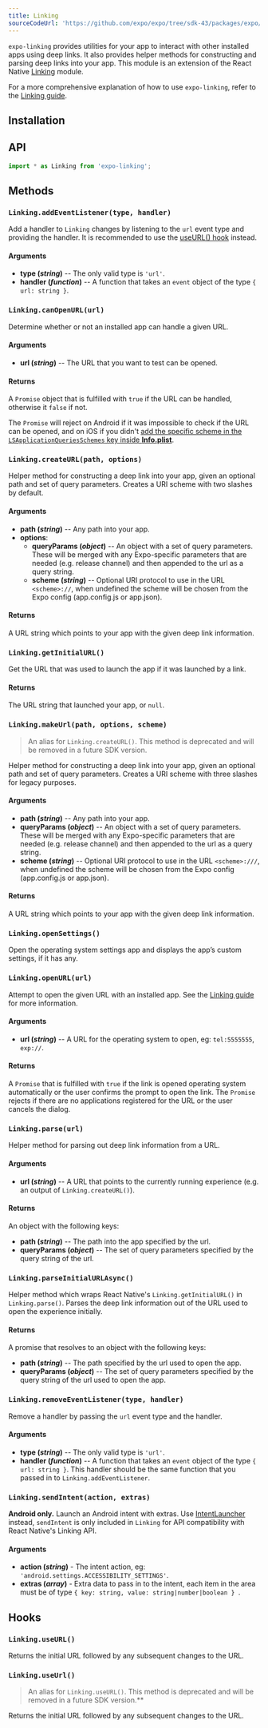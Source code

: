```yaml
---
title: Linking
sourceCodeUrl: 'https://github.com/expo/expo/tree/sdk-43/packages/expo/src/Linking'
---
```



`expo-linking` provides utilities for your app to interact with other installed apps using deep links. It also provides helper methods for constructing and parsing deep links into your app. This module is an extension of the React Native [Linking](https://reactnative.dev/docs/linking.html) module.

For a more comprehensive explanation of how to use `expo-linking`, refer to the [Linking guide](../../../guides/linking.mdx).

<PlatformsSection android emulator ios simulator web />

## Installation

<InstallSection packageName="expo-linking" />

## API

```js
import * as Linking from 'expo-linking';
```

## Methods

### `Linking.addEventListener(type, handler)`

Add a handler to `Linking` changes by listening to the `url` event type and providing the handler. It is recommended to use the [useURL() hook](#linkinguseurl) instead.

#### Arguments

- **type (_string_)** -- The only valid type is `'url'`.
- **handler (_function_)** -- A function that takes an `event` object of the type `{ url: string }`.

### `Linking.canOpenURL(url)`

Determine whether or not an installed app can handle a given URL.

#### Arguments

- **url (_string_)** -- The URL that you want to test can be opened.

#### Returns

A `Promise` object that is fulfilled with `true` if the URL can be handled, otherwise it `false` if not.

The `Promise` will reject on Android if it was impossible to check if the URL can be opened, and on iOS if you didn't [add the specific scheme in the `LSApplicationQueriesSchemes` key inside **Info.plist**](../../../guides/linking.md##opening-links-to-other-apps).

### `Linking.createURL(path, options)`

Helper method for constructing a deep link into your app, given an optional path and set of query parameters. Creates a URI scheme with two slashes by default.

#### Arguments

- **path (_string_)** -- Any path into your app.
- **options**:
  - **queryParams (_object_)** -- An object with a set of query parameters. These will be merged with any Expo-specific parameters that are needed (e.g. release channel) and then appended to the url as a query string.
  - **scheme (_string_)** -- Optional URI protocol to use in the URL `<scheme>://`, when undefined the scheme will be chosen from the Expo config (app.config.js or app.json).

#### Returns

A URL string which points to your app with the given deep link information.

### `Linking.getInitialURL()`

Get the URL that was used to launch the app if it was launched by a link.

#### Returns

The URL string that launched your app, or `null`.

### `Linking.makeUrl(path, options, scheme)`

> An alias for `Linking.createURL()`. This method is deprecated and will be removed in a future SDK version.

Helper method for constructing a deep link into your app, given an optional path and set of query parameters. Creates a URI scheme with three slashes for legacy purposes.

#### Arguments

- **path (_string_)** -- Any path into your app.
- **queryParams (_object_)** -- An object with a set of query parameters. These will be merged with any Expo-specific parameters that are needed (e.g. release channel) and then appended to the url as a query string.
- **scheme (_string_)** -- Optional URI protocol to use in the URL `<scheme>:///`, when undefined the scheme will be chosen from the Expo config (app.config.js or app.json).

#### Returns

A URL string which points to your app with the given deep link information.

### `Linking.openSettings()`

Open the operating system settings app and displays the app’s custom settings, if it has any.

### `Linking.openURL(url)`

Attempt to open the given URL with an installed app. See the [Linking guide](../../../guides/linking.mdx) for more information.

#### Arguments

- **url (_string_)** -- A URL for the operating system to open, eg: `tel:5555555`, `exp://`.

#### Returns

A `Promise` that is fulfilled with `true` if the link is opened operating system automatically or the user confirms the prompt to open the link. The `Promise` rejects if there are no applications registered for the URL or the user cancels the dialog.

### `Linking.parse(url)`

Helper method for parsing out deep link information from a URL.

#### Arguments

- **url (_string_)** -- A URL that points to the currently running experience (e.g. an output of `Linking.createURL()`).

#### Returns

An object with the following keys:

- **path (_string_)** -- The path into the app specified by the url.
- **queryParams (_object_)** -- The set of query parameters specified by the query string of the url.

### `Linking.parseInitialURLAsync()`

Helper method which wraps React Native's `Linking.getInitialURL()` in `Linking.parse()`. Parses the deep link information out of the URL used to open the experience initially.

#### Returns

A promise that resolves to an object with the following keys:

- **path (_string_)** -- The path specified by the url used to open the app.
- **queryParams (_object_)** -- The set of query parameters specified by the query string of the url used to open the app.

### `Linking.removeEventListener(type, handler)`

Remove a handler by passing the `url` event type and the handler.

#### Arguments

- **type (_string_)** -- The only valid type is `'url'`.
- **handler (_function_)** -- A function that takes an `event` object of the type `{ url: string }`. This handler should be the same function that you passed in to `Linking.addEventListener`.

### `Linking.sendIntent(action, extras)`

**Android only.** Launch an Android intent with extras. Use [IntentLauncher](../intent-launcher.mdx) instead, `sendIntent` is only included in `Linking` for API compatibility with React Native's Linking API.

#### Arguments

- **action (_string_)** - The intent action, eg: `'android.settings.ACCESSIBILITY_SETTINGS'`.
- **extras (_array_)** - Extra data to pass in to the intent, each item in the area must be of type `{ key: string, value: string|number|boolean } `.

## Hooks

### `Linking.useURL()`

Returns the initial URL followed by any subsequent changes to the URL.

### `Linking.useUrl()`

> An alias for `Linking.useURL()`. This method is deprecated and will be removed in a future SDK version.**

Returns the initial URL followed by any subsequent changes to the URL.